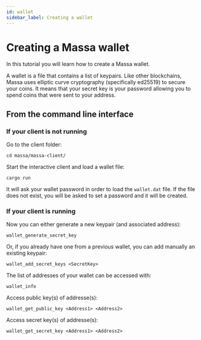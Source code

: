 ```yaml
---
id: wallet
sidebar_label: Creating a wallet
---
```


# Creating a Massa wallet

In this tutorial you will learn how to create a Massa wallet.

A wallet is a file that contains a list of keypairs. Like other blockchains, Massa uses elliptic curve cryptography
(specifically ed25519) to secure your coins. It means that your secret key is your password allowing you to spend coins
that were sent to your address.

## From the command line interface

### If your client is not running

Go to the client folder:

```shell
cd massa/massa-client/
```

Start the interactive client and load a wallet file:

```shell
cargo run
```

It will ask your wallet password in order to load the `wallet.dat` file. If the file does not exist, you will be asked
to set a password and it will be created.

### If your client is running

Now you can either generate a new keypair (and associated address):

```shell
wallet_generate_secret_key
```

Or, if you already have one from a previous wallet, you can add manually an existing keypair:

```shell
wallet_add_secret_keys <SecretKey>
```

The list of addresses of your wallet can be accessed with:

```shell
wallet_info
```

Access public key(s) of addresse(s):

```shell
wallet_get_public_key <Address1> <Address2>
```

Access secret key(s) of addresse(s):

```shell
wallet_get_secret_key <Address1> <Address2>
```
